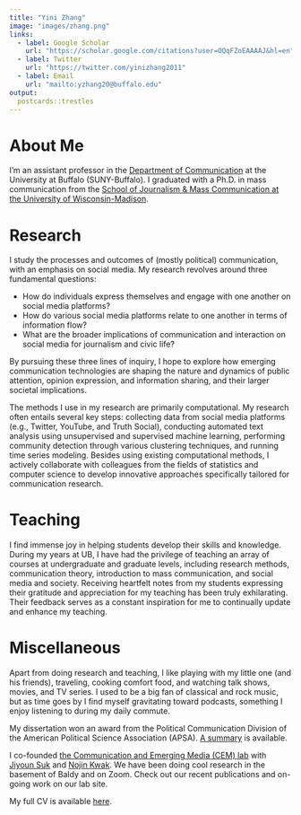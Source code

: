 ```yaml
---
title: "Yini Zhang"
image: "images/zhang.png"
links:
  - label: Google Scholar
    url: "https://scholar.google.com/citations?user=OQqFZoEAAAAJ&hl=en"
  - label: Twitter
    url: "https://twitter.com/yinizhang2011"
  - label: Email
    url: "mailto:yzhang20@buffalo.edu"
output:
  postcards::trestles
---
```


# About Me

I'm an assistant professor in the [Department of Communication](http://www.buffalo.edu/cas/communication.html) at the University at Buffalo (SUNY-Buffalo). I graduated with a Ph.D. in mass communication from the [School of Journalism & Mass Communication at the University of Wisconsin-Madison](https://journalism.wisc.edu). 

# Research 

I study the processes and outcomes of (mostly political) communication, with an emphasis on social media. My research revolves around three fundamental questions:

+ How do individuals express themselves and engage with one another on social media platforms?
+ How do various social media platforms relate to one another in terms of information flow? 
+ What are the broader implications of communication and interaction on social media for journalism and civic life? 

By pursuing these three lines of inquiry, I hope to explore how emerging communication technologies are shaping the nature and dynamics of public attention, opinion expression, and information sharing, and their larger societal implications.

<!-- I have authored academic articles on a variety of topics, such as how social media actors assemble their followers, how social media amplify obscure actors and peripheral groups, and how social media public opinion can be imagined and measured. My research has explored political issues ranging from mass shootings and gun control, immigration, the #MeToo movement, Donald Trump's social media use, QAnon, to the Russian IRA disinformation campaign. -->

The methods I use in my research are primarily computational. My research often entails several key steps: collecting data from social media platforms (e.g., Twitter, YouTube, and Truth Social), conducting automated text analysis using unsupervised and supervised machine learning, performing community detection through various clustering techniques, and running time series modeling. Besides using existing computational methods, I actively collaborate with colleagues from the fields of statistics and computer science to develop innovative approaches specifically tailored for communication research.

# Teaching

I find immense joy in helping students develop their skills and knowledge. During my years at UB, I have had the privilege of teaching an array of courses at undergraduate and graduate levels, including research methods, communication theory, introduction to mass communication, and social media and society. Receiving heartfelt notes from my students expressing their gratitude and appreciation for my teaching has been truly exhilarating. Their feedback serves as a constant inspiration for me to continually update and enhance my teaching.

# Miscellaneous 

Apart from doing research and teaching, I like playing with my little one (and his friends), traveling, cooking comfort food, and watching talk shows, movies, and TV series. I used to be a big fan of classical and rock music, but as time goes by I find myself gravitating toward podcasts, something I enjoy listening to during my daily commute. 

My dissertation won an award from the Political Communication Division of the American Political Science Association (APSA). [A summary](files/A Network Approach Summary.pdf) is available.

I co-founded [the Communication and Emerging Media (CEM) lab](https://cemlab.github.io/) with [Jiyoun Suk](https://comm.uconn.edu/person/jiyoun-suk/) and [Nojin Kwak](https://scholar.google.com/citations?user=Wp2p7ksAAAAJ&hl=en). We have been doing cool research in the basement of Baldy and on Zoom. Check out our recent publications and on-going work on our lab site.

My full CV is available [here](files/ZHANG_CV_Mar23.pdf).

